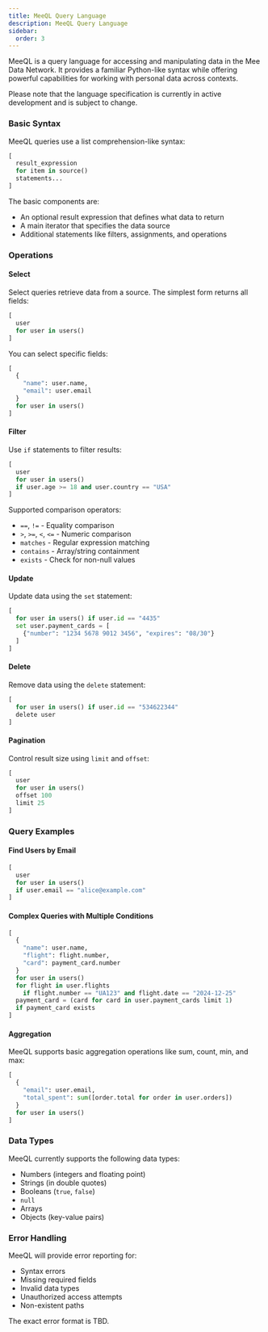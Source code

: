 ```yaml
---
title: MeeQL Query Language
description: MeeQL Query Language
sidebar:
  order: 3
---
```


MeeQL is a query language for accessing and manipulating data in the Mee Data Network. It provides a familiar Python-like syntax while offering powerful capabilities for working with personal data across contexts.

Please note that the language specification is currently in active development and is subject to change.

### Basic Syntax

MeeQL queries use a list comprehension-like syntax:

```python
[
  result_expression
  for item in source()
  statements...
]
```

The basic components are:

- An optional result expression that defines what data to return
- A main iterator that specifies the data source
- Additional statements like filters, assignments, and operations

### Operations

#### Select

Select queries retrieve data from a source. The simplest form returns all fields:

```python
[
  user
  for user in users()
]
```

You can select specific fields:

```python
[
  {
    "name": user.name,
    "email": user.email
  }
  for user in users()
]
```

#### Filter

Use `if` statements to filter results:

```python
[
  user
  for user in users()
  if user.age >= 18 and user.country == "USA"
]
```

Supported comparison operators:

- `==`, `!=` - Equality comparison
- `>`, `>=`, `<`, `<=` - Numeric comparison
- `matches` - Regular expression matching
- `contains` - Array/string containment
- `exists` - Check for non-null values

#### Update

Update data using the `set` statement:

```python
[
  for user in users() if user.id == "4435"
  set user.payment_cards = [
    {"number": "1234 5678 9012 3456", "expires": "08/30"}
  ]
]
```

#### Delete

Remove data using the `delete` statement:

```python
[
  for user in users() if user.id == "534622344"
  delete user
]
```

#### Pagination

Control result size using `limit` and `offset`:

```python
[
  user
  for user in users()
  offset 100
  limit 25
]
```

### Query Examples

#### Find Users by Email

```python
[
  user
  for user in users()
  if user.email == "alice@example.com"
]
```

#### Complex Queries with Multiple Conditions

```python
[
  {
    "name": user.name,
    "flight": flight.number,
    "card": payment_card.number
  }
  for user in users()
  for flight in user.flights
    if flight.number == "UA123" and flight.date == "2024-12-25"
  payment_card = (card for card in user.payment_cards limit 1)
  if payment_card exists
]
```

#### Aggregation

MeeQL supports basic aggregation operations like sum, count, min, and max:

```python
[
  {
    "email": user.email,
    "total_spent": sum([order.total for order in user.orders])
  }
  for user in users()
]
```

### Data Types

MeeQL currently supports the following data types:

- Numbers (integers and floating point)
- Strings (in double quotes)
- Booleans (`true`, `false`)
- `null`
- Arrays
- Objects (key-value pairs)

### Error Handling

MeeQL will provide error reporting for:

- Syntax errors
- Missing required fields
- Invalid data types
- Unauthorized access attempts
- Non-existent paths

The exact error format is TBD.
